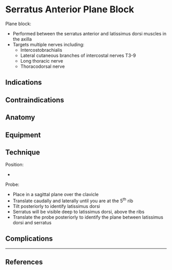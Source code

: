# Serratus Anterior Plane Block


Plane block:

* Performed between the serratus anterior and latissimus dorsi muscles in the axilla
* Targets multiple nerves including:
	* Intercostobrachialis
	* Lateral cutaneous branches of intercostal nerves T3-9
	* Long thoracic nerve
	* Thoracodorsal nerve

## Indications

## Contraindications

## Anatomy

## Equipment

## Technique

Position:

* 


Probe:

* Place in a sagittal plane over the clavicle
* Translate caudally and laterally until you are at the 5^th^ rib
* Tilt posteriorly to identify latissimus dorsi
* Serratus will be visible deep to latissimus dorsi, above the ribs
* Translate the probe posteriorly to identify the plane between latissimus dorsi and serratus

## Complications


---

## References
